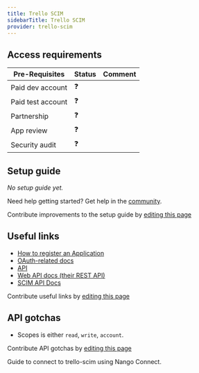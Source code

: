 ```yaml
---
title: Trello SCIM
sidebarTitle: Trello SCIM
provider: trello-scim
---
```



<Overview />
<PreBuiltTooling />
<PreBuiltUseCases />

## Access requirements
| Pre-Requisites | Status | Comment|
| - | - | - |
| Paid dev account | ❓ |  |
| Paid test account | ❓ |  |
| Partnership | ❓ | |
| App review | ❓ |  |
| Security audit | ❓ | |


## Setup guide

_No setup guide yet._

<Tip>Need help getting started? Get help in the [community](https://nango.dev/slack).</Tip>

<Note>Contribute improvements to the setup guide by [editing this page](https://github.com/nangohq/nango/tree/master/docs-v2/integrations/all/trello-scim.mdx)</Note>


## Useful links

-   [How to register an Application](https://developer.atlassian.com/cloud/trello/guides/rest-api/authorization/#introduction)
-   [OAuth-related docs](https://developer.atlassian.com/cloud/trello/guides/rest-api/authorization/)
-   [API](https://developer.atlassian.com/cloud/trello/guides/rest-api/api-introduction/)
-   [Web API docs (their REST API)](https://developer.atlassian.com/cloud/trello/rest/api-group-actions/#api-group-actions)
-   [SCIM API Docs](https://developer.atlassian.com/cloud/trello/scim/routes/)

<Note>Contribute useful links by [editing this page](https://github.com/nangohq/nango/tree/master/docs-v2/integrations/all/trello-scim.mdx)</Note>

## API gotchas

-   Scopes is either `read`, `write`, `account`.

<Note>Contribute API gotchas by [editing this page](https://github.com/nangohq/nango/tree/master/docs-v2/integrations/all/trello-scim.mdx)</Note>

<Card title="Connect to trello-scim" icon="link" href="/integrations/all/trello-scim/connect" horizontal>
  Guide to connect to trello-scim using Nango Connect.
</Card>
